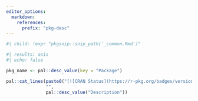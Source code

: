 ```yaml
---
editor_options:
  markdown:
    references:
      prefix: "pkg-desc"
---
```


```r
#| child: !expr "pkgsnip::snip_path('_common.Rmd')"
```

```r
#| results: asis
#| echo: false

pkg_name <- pal::desc_value(key = "Package")

pal::cat_lines(paste0("[![CRAN Status](https://r-pkg.org/badges/version/", pkg_name, ")](https://cran.r-project.org/package=", pkg_name, "){.pkgdown-release}"),
               "",
               pal::desc_value("Description"))
```
